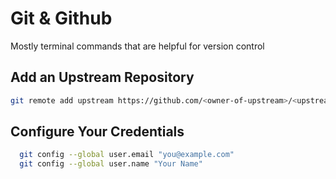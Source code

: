 # Git & Github

Mostly terminal commands that are helpful for version control

## Add an Upstream Repository

```bash
git remote add upstream https://github.com/<owner-of-upstream>/<upstream-repo>.git
```

## Configure Your Credentials

```bash
  git config --global user.email "you@example.com"
  git config --global user.name "Your Name"
```

